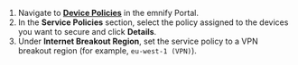 1. Navigate to [**Device Policies**](https://portal.emnify.com/device-policies) in the emnify Portal.
1. In the **Service Policies** section, select the policy assigned to the devices you want to secure and click **Details**.
1. Under **Internet Breakout Region**, set the service policy to a VPN breakout region (for example, `eu-west-1 (VPN)`).
